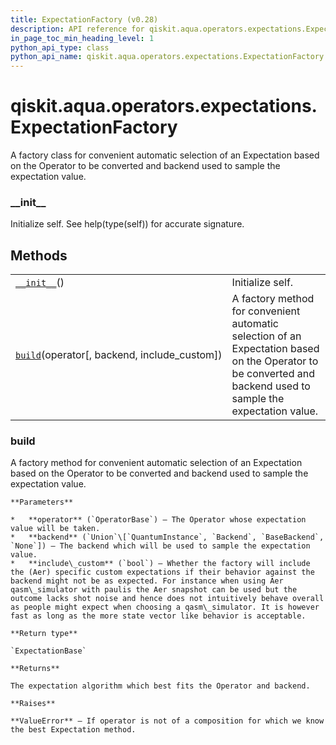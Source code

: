 ```yaml
---
title: ExpectationFactory (v0.28)
description: API reference for qiskit.aqua.operators.expectations.ExpectationFactory in qiskit v0.28
in_page_toc_min_heading_level: 1
python_api_type: class
python_api_name: qiskit.aqua.operators.expectations.ExpectationFactory
---
```


<span id="qiskit-aqua-operators-expectations-expectationfactory" />

# qiskit.aqua.operators.expectations.ExpectationFactory

<Class id="qiskit.aqua.operators.expectations.ExpectationFactory" isDedicatedPage={true} github="https://github.com/qiskit-community/qiskit-aqua/tree/stable/0.9/qiskit/aqua/operators/expectations/expectation_factory.py" signature="ExpectationFactory" modifiers="class">
  A factory class for convenient automatic selection of an Expectation based on the Operator to be converted and backend used to sample the expectation value.

  ### \_\_init\_\_

  <Function id="qiskit.aqua.operators.expectations.ExpectationFactory.__init__" signature="__init__()">
    Initialize self. See help(type(self)) for accurate signature.
  </Function>

  ## Methods

  |                                                                                                                                                                              |                                                                                                                                                               |
  | ---------------------------------------------------------------------------------------------------------------------------------------------------------------------------- | ------------------------------------------------------------------------------------------------------------------------------------------------------------- |
  | [`__init__`](#qiskit.aqua.operators.expectations.ExpectationFactory.__init__ "qiskit.aqua.operators.expectations.ExpectationFactory.__init__")()                             | Initialize self.                                                                                                                                              |
  | [`build`](#qiskit.aqua.operators.expectations.ExpectationFactory.build "qiskit.aqua.operators.expectations.ExpectationFactory.build")(operator\[, backend, include\_custom]) | A factory method for convenient automatic selection of an Expectation based on the Operator to be converted and backend used to sample the expectation value. |

  ### build

  <Function id="qiskit.aqua.operators.expectations.ExpectationFactory.build" signature="build(operator, backend=None, include_custom=True)" modifiers="static">
    A factory method for convenient automatic selection of an Expectation based on the Operator to be converted and backend used to sample the expectation value.

    **Parameters**

    *   **operator** (`OperatorBase`) – The Operator whose expectation value will be taken.
    *   **backend** (`Union`\[`QuantumInstance`, `Backend`, `BaseBackend`, `None`]) – The backend which will be used to sample the expectation value.
    *   **include\_custom** (`bool`) – Whether the factory will include the (Aer) specific custom expectations if their behavior against the backend might not be as expected. For instance when using Aer qasm\_simulator with paulis the Aer snapshot can be used but the outcome lacks shot noise and hence does not intuitively behave overall as people might expect when choosing a qasm\_simulator. It is however fast as long as the more state vector like behavior is acceptable.

    **Return type**

    `ExpectationBase`

    **Returns**

    The expectation algorithm which best fits the Operator and backend.

    **Raises**

    **ValueError** – If operator is not of a composition for which we know the best Expectation method.
  </Function>
</Class>

